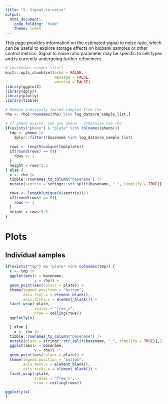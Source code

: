 ```yaml
---
title: "5. Signal-to-noise"
output:
  html_document:
    code_folding: "hide"
    theme: lumen
---
```


This page provides information on the estimated signal to noise ratio, which can be useful to explore storage effects on biobank samples or other control metrics. Signal to noise ratio parameter may be specific to cell types and is currently undergoing further refinement.


```r
# rmarkdown::render_site()
knitr::opts_chunk$set(echo = FALSE,
                      message = FALSE,
                      warning = FALSE)
library(ggplot2)
library(dplyr)
library(plotly)
library(tibble)

# Remove previously failed samples from rho
rho <- rho[!rownames(rho) %in% log_data$rm_sample_list,]

# If pheno exists, can use pheno - otherwise use rho
if(exists("pheno") & "plate" %in% colnames(pheno)){
  tmp <- pheno |> 
    dplyr::filter(!basename %in% log_data$rm_sample_list)
  
  rows <- length(unique(tmp$plate))
  if(round(rows) == 0){
    rows <- 1
  }
  height = rows*3.5
} else {
  x <- rho |>
  tibble::rownames_to_column("basename") |>
  mutate(sentrix = stringr::str_split(basename, "_", simplify = TRUE)[,1]) 

  rows <- length(unique(x$sentrix))/3
  if(round(rows) == 0){
    rows <- 1
  }
  height = rows*3.5
}
```


# Plots {.tabset .tabset-fade}

<!-- ## Density plot -->

<!-- ```{r fig.align = "center", fig.width = 8, fig.height = 4} -->
<!-- p <- rho |>  -->
<!--   tibble::rownames_to_column("basename") |> -->
<!--   mutate(sentrix = stringr::str_split(basename, "_", simplify = TRUE)[,1]) |>  -->
<!--   ggplot(aes(x = rho, -->
<!--              colour = sentrix)) + -->
<!--   geom_density(bw = 0.2) + -->
<!--   theme_minimal() + -->
<!--   theme(legend.position = "none") -->

<!-- ggplotly(p) -->

<!-- if(rows > 20){ -->
<!--   p <- rho |>  -->
<!--     tibble::rownames_to_column("basename") |> -->
<!--     mutate(plate = stringr::str_split(basename, "_", simplify = TRUE)[,1]) |> -->
<!--     ggplot(aes(x = rho)) + -->
<!--     geom_density(bw = 0.2) + -->
<!--     theme_minimal() + -->
<!--     theme(legend.position = "none") + -->
<!--     ggtitle("Overall distribution") -->

<!--   ggplotly(p) -->
<!-- } -->

<!-- if(exists("tmp") && "plate" %in% colnames(tmp)) { -->
<!--   p <- tmp |>  -->
<!--     ggplot(aes(x = rho, -->
<!--                colour = plate)) + -->
<!--     geom_density(bw = 0.2) + -->
<!--     theme_minimal() + -->
<!--     theme(legend.position = "none") -->

<!--   ggplotly(p) -->
<!-- } -->
<!-- ``` -->

<!-- ## Violin plot -->

<!-- ```{r fig.align = "center"} -->
<!-- rho |>  -->
<!--     tibble::rownames_to_column("basename") |> -->
<!--     mutate(plate = stringr::str_split(basename, "_", simplify = TRUE)[,1]) |> -->
<!--   ggplot(aes(x = plate, -->
<!--              y = rho, -->
<!--              colour = plate)) + -->
<!--   ggdist::stat_pointinterval(size = 0.3) + -->
<!--   # geom_boxplot(width = 0.5, -->
<!--   #              outlier.shape = NA) + -->
<!--   # geom_violin(aes(fill = plate)) + -->
<!--   # geom_boxplot(width = 0.1) + -->
<!--   theme(legend.position = "none", -->
<!--         axis.text.x = element_blank(), -->
<!--         axis.ticks.x = element_blank())  -->

<!-- if(exists("tmp") && "plate" %in% colnames(tmp)) { -->

<!--   tmp1 <- tmp |>  -->
<!--     dplyr::group_by(plate) |>  -->
<!--     dplyr::summarise(plate = unique(plate), -->
<!--                      y = max(rho)) -->


<!--   tmp |>  -->
<!--     ggplot(aes(x = plate, -->
<!--                y = rho, -->
<!--                colour = plate, -->
<!--                label = plate)) + -->
<!--   ggdist::stat_pointinterval(size = 0.3) + -->
<!--   theme(legend.position = "none", -->
<!--         axis.text.x = element_blank(), -->
<!--         axis.ticks.x = element_blank())  + -->
<!--     ggrepel::geom_label_repel(data = tmp1, -->
<!--                               x = 1:length(unique(tmp1$plate)), -->
<!--                               y = tmp1$y, -->
<!--                               label = tmp1$plate, -->
<!--                               alpha = 0.7) -->

<!--   } -->


<!-- ``` -->

## Individual samples

```r
if(exists("tmp") && "plate" %in% colnames(tmp)) {
  x <- tmp |>
  ggplot(aes(x = basename,
             y = rho)) +
  geom_point(aes(colour = plate)) +
  theme(legend.position = "bottom",
        axis.text.x = element_blank(),
        axis.ticks.x = element_blank()) +
  facet_wrap(~plate,
             scales = "free_x",
             nrow = ceiling(rows))
  ggplotly(x)

  } else {
    x <- rho |>
  tibble::rownames_to_column("basename") |>
  mutate(plate = stringr::str_split(basename, "_", simplify = TRUE)[,1]) |>
  ggplot(aes(x = basename,
             y = rho)) +
  geom_point(aes(colour = plate)) +
  theme(legend.position = "bottom",
        axis.text.x = element_blank(),
        axis.ticks.x = element_blank()) +
  facet_wrap(~plate,
             scales = "free_x",
             nrow = ceiling(rows))

ggplotly(x)
}
```


